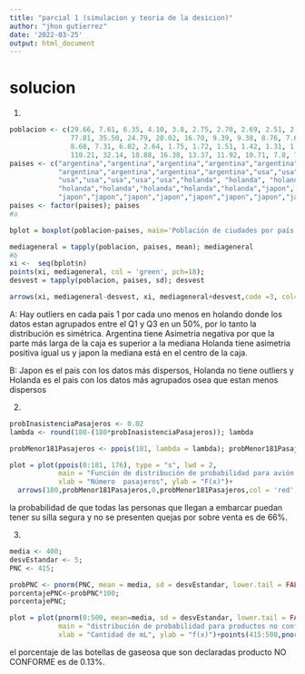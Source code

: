 ```yaml
---
title: "parcial 1 (simulacion y teoria de la desicion)"
author: "jhon gutierrez"
date: '2022-03-25'
output: html_document
---
```

# solucion
1.
```r
poblacion <- c(29.66, 7.61, 6.35, 4.10, 3.8, 2.75, 2.70, 2.69, 2.51, 2.44,
               77.81, 35.50, 24.79, 20.02, 16.70, 9.39, 9.38, 8.76, 7.63, 7.5,
               8.68, 7.31, 6.02, 2.64, 1.75, 1.72, 1.51, 1.42, 1.31, 1.29,
               110.21, 32.14, 18.88, 16.38, 13.37, 11.92, 10.71, 7.8, 7.7, 7);
paises <- c("argentina","argentina","argentina","argentina","argentina","argentina",
            "argentina","argentina","argentina","argentina","usa","usa","usa","usa","usa",
            "usa","usa","usa","usa","usa","holanda", "holanda", "holanda","holanda","holanda",
            "holanda","holanda","holanda","holanda","holanda","japon", "japon",
            "japon","japon","japon","japon","japon","japon","japon","japon");
paises <- factor(paises); paises
#a

bplot = boxplot(poblacion~paises, main='Población de ciudades por país en el año 1967');

mediageneral = tapply(poblacion, paises, mean); mediageneral
#b
xi <-  seq(bplot$n)
points(xi, mediageneral, col = 'green', pch=18);
desvest = tapply(poblacion, paises, sd); desvest

arrows(xi, mediageneral-desvest, xi, mediageneral+desvest,code =3, col='blue', angle = 75, length = .1)

```



A: Hay outliers en cada pais 1 por cada uno menos en holando donde los datos estan agrupados entre el Q1 y Q3  en un 50%, por lo tanto la distribución es simétrica. Argentina tiene Asimetria negativa por que la parte más larga de la caja es superior a la mediana Holanda tiene asimetria positiva igual us y japon la mediana está en el centro de la caja.

B:  Japon es el pais con los datos más dispersos, Holanda no tiene outliers y Holanda es el pais con los datos más agrupados osea que estan menos dispersos


2.


```r
probInasistenciaPasajeros <- 0.02
lambda <- round(180-(180*probInasistenciaPasajeros)); lambda

probMenor181Pasajeros <- ppois(181, lambda = lambda); probMenor181Pasajeros*100;

plot = plot(ppois(0:181, 176), type = "s", lwd = 2,
            main = "Función de distribución de probabilidad para avión airbus A320",
            xlab = "Número  pasajeros", ylab = "F(x)")+
  arrows(180,probMenor181Pasajeros,0,probMenor181Pasajeros,col = 'red', pch=18);
```


la probabilidad de que todas las personas que llegan a embarcar puedan tener su silla segura y no se presenten quejas por sobre venta es de 66%.



3.

```r
media <- 400;
desvEstandar <- 5;
PNC <- 415;

probPNC <- pnorm(PNC, mean = media, sd = desvEstandar, lower.tail = FALSE);
porcentajePNC<-probPNC*100;
porcentajePNC;

plot = plot(pnorm(0:500, mean=media, sd = desvEstandar, lower.tail = FALSE), type = "s", lwd = 2,
            main = "distribución de probabilidad para productos no conformes (coca cola)",
            xlab = "Cantidad de mL", ylab = "f(x)")+points(415:500,pnorm(415:500, mean=media, sd = desvEstandar, lower.tail = FALSE), col="blue");

```


 
 el porcentaje de las botellas de gaseosa que son declaradas producto NO CONFORME es de 0.13%.
